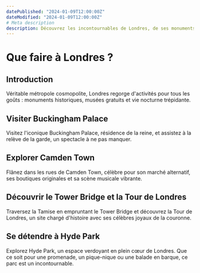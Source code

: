 ```yaml
---
datePublished: "2024-01-09T12:00:00Z"
dateModified: "2024-01-09T12:00:00Z"
# Meta description
description: Découvrez les incontournables de Londres, de ses monuments emblématiques à ses quartiers branchés.
---
```


# Que faire à Londres ?

## Introduction

Véritable métropole cosmopolite, Londres regorge d'activités pour tous les goûts : monuments historiques, musées gratuits et vie nocturne trépidante.

## Visiter Buckingham Palace

Visitez l'iconique Buckingham Palace, résidence de la reine, et assistez à la relève de la garde, un spectacle à ne pas manquer.

## Explorer Camden Town

Flânez dans les rues de Camden Town, célèbre pour son marché alternatif, ses boutiques originales et sa scène musicale vibrante.

<PromotionSection />

## Découvrir le Tower Bridge et la Tour de Londres

Traversez la Tamise en empruntant le Tower Bridge et découvrez la Tour de Londres, un site chargé d'histoire avec ses célèbres joyaux de la couronne.

## Se détendre à Hyde Park

Explorez Hyde Park, un espace verdoyant en plein cœur de Londres. Que ce soit pour une promenade, un pique-nique ou une balade en barque, ce parc est un incontournable.
